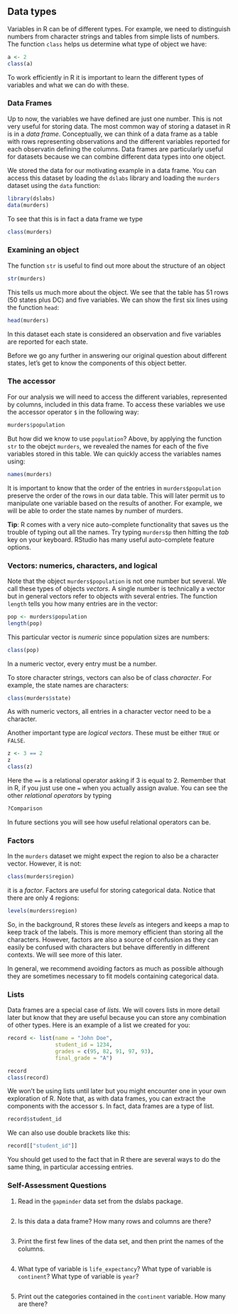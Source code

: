 ## Data types

Variables in R can be of different types. For example, we need to distinguish numbers from character strings and tables from simple lists of numbers. The function `class` helps us determine what type of object we have:

```r
a <- 2
class(a)
```

To work efficiently in R it is important to learn the different types of variables and what we can do with these.

### Data Frames

Up to now, the variables we have defined are just one number. This is not very useful for storing data. The most common way of storing a dataset in R is in a _data frame_. Conceptually, we can think of a data frame as a table with rows representing observations and the different variables reported for each observatin defining the columns. Data frames are particularly useful for datasets because we can combine different data types into one object. 

We stored the data for our motivating example in a data frame. You can access this dataset by loading the `dslabs` library and loading the `murders` dataset using the `data` function:

```r
library(dslabs)
data(murders)
```

To see that this is in fact a data frame we type

```r
class(murders)
```

### Examining an object

The function `str` is useful to find out more about the structure of an object

```r
str(murders)
```

This tells us much more about the object. We see that the table has 51 rows (50 states plus DC) and five variables. We can show the first six lines using the function `head`:

```r
head(murders)
```

In this dataset each state is considered an observation and five variables are reported for each state.

Before we go any further in answering our original question about different states, let's get to know the components of this object better.

### The accessor

For our analysis we will need to access the different variables, represented by columns, included in this data frame. To access these variables we use the accessor operator `$` in the following way:

```r
murders$population
```

But how did we know to use `population`? Above, by applying the function `str` to the obejct `murders`, we revealed the names for each of the five variables stored in this table. We can quickly access the variables names using:

```r
names(murders)
```

It is important to know that the order of the entries in `murders$population` preserve the order of the rows in our data table. This will later permit us to manipulate one variable based on the results of another. For example, we will be able to order the state names by number of murders.

**Tip**: R comes with a very nice auto-complete functionality that saves us the trouble of typing out all the names. Try typing `murders$p` then hitting the _tab_ key on your keyboard. RStudio has many useful auto-complete feature options.

### Vectors: numerics, characters, and logical

Note that the object `murders$population` is not one number but several. We call these types of objects _vectors_. A single number is technically a vector but in general vectors refer to objects with several entries. The function `length` tells you how many entries are in the vector:

```r
pop <- murders$population
length(pop)
```

This particular vector is _numeric_ since population sizes are numbers:

```r
class(pop)
```

In a numeric vector, every entry must be a number. 

To store character strings, vectors can also be of class _character_. For example, the state names are characters:

```r
class(murders$state)
```

As with numeric vectors, all entries in a character vector need to be a character.

Another important type  are _logical vectors_. These must be either `TRUE` or `FALSE`. 

```r
z <- 3 == 2
z
class(z)
```

Here the `==` is a relational operator asking if 3 is equal to 2. Remember that in R, if you just use one `=` when you actually assign avalue. You can see the other _relational operators_ by typing

```r
?Comparison
```

In future sections you will see how useful relational operators can be.


### Factors

In the `murders` dataset we might expect the region to also be a character vector. However, it is not:

```r
class(murders$region)
```

it is a _factor_. Factors are useful for storing categorical data. Notice that there are only 4 regions:


```r
levels(murders$region)
```

So, in the background, R stores these _levels_ as integers and keeps a map to keep track of the labels. This is more memory efficient than storing all the characters. However, factors are also a source of confusion as they can easily be confused with characters but behave differently in different contexts. We will see more of this later. 

In general, we recommend avoiding factors as much as possible although they are sometimes necessary to fit models containing categorical data.
 
### Lists

Data frames are a special case of _lists_. We will covers lists in more detail later but know that they are useful because you can store any combination of other types. Here is an example of a list we created for you:


```r
record <- list(name = "John Doe",
               student_id = 1234,
               grades = c(95, 82, 91, 97, 93),
               final_grade = "A")
```

```r
record
class(record)
```

We won't be using lists until later but you might encounter one in your own exploration of R. Note that, as with data frames, you can extract the components with the accessor `$`. In fact, data frames are a type of list.

```r
record$student_id
```

We can also use double brackets like this:

```r
record[["student_id"]]
```

You should get used to the fact that in R there are several ways to do the same thing, in particular accessing entries.

### Self-Assessment Questions

1. Read in the `gapminder` data set from the dslabs package.

```r

```

2. Is this data a data frame? How many rows and columns are there?

```r

```


3. Print the first few lines of the data set, and then print the names of the columns.

```r

```

4. What type of variable is `life_expectancy`? What type of variable is `continent`? What type of variable is `year`? 

```r

```

5. Print out the categories contained in the `continent` variable. How many are there?

```r

```

